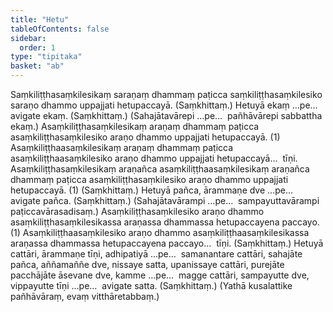 ```yaml
---
title: "Hetu"
tableOfContents: false
sidebar:
  order: 1
type: "tipitaka"
basket: "ab"
---
```



<DynamicBreadcrumb />

<Division number="18">

<Paragraph number="1755">
Saṃkiliṭṭhasaṃkilesikaṃ saraṇaṃ dhammaṃ paṭicca saṃkiliṭṭhasaṃkilesiko saraṇo dhammo uppajjati hetupaccayā. (Saṃkhittaṃ.)
</Paragraph>

<Paragraph number="1756">
Hetuyā ekaṃ …pe…  avigate ekaṃ. (Saṃkhittaṃ.)
</Paragraph>

<Paragraph number="1757">
(Sahajātavārepi …pe…  pañhāvārepi sabbattha ekaṃ.)
</Paragraph>

</Division>
<Division number="19">

<Paragraph number="1758">
Asaṃkiliṭṭhasaṃkilesikaṃ araṇaṃ dhammaṃ paṭicca asaṃkiliṭṭhasaṃkilesiko araṇo dhammo uppajjati hetupaccayā. (1)
</Paragraph>

<Paragraph number="1759">
Asaṃkiliṭṭhaasaṃkilesikaṃ araṇaṃ dhammaṃ paṭicca asaṃkiliṭṭhaasaṃkilesiko araṇo dhammo uppajjati hetupaccayā…  tīṇi.
</Paragraph>

<Paragraph number="1760">
Asaṃkiliṭṭhasaṃkilesikaṃ araṇañca asaṃkiliṭṭhaasaṃkilesikaṃ araṇañca dhammaṃ paṭicca asaṃkiliṭṭhasaṃkilesiko araṇo dhammo uppajjati hetupaccayā. (1) (Saṃkhittaṃ.)
</Paragraph>

</Division>
<Division number="20">

<Paragraph number="1761">
Hetuyā pañca, ārammaṇe dve …pe…  avigate pañca. (Saṃkhittaṃ.) (Sahajātavārampi …pe…  sampayuttavārampi paṭiccavārasadisaṃ.)
</Paragraph>

</Division>
<Division number="21">

<Paragraph number="1762">
Asaṃkiliṭṭhasaṃkilesiko araṇo dhammo asaṃkiliṭṭhasaṃkilesikassa araṇassa dhammassa hetupaccayena paccayo. (1)
</Paragraph>

<Paragraph number="1763">
Asaṃkiliṭṭhaasaṃkilesiko araṇo dhammo asaṃkiliṭṭhaasaṃkilesikassa araṇassa dhammassa hetupaccayena paccayo…  tīṇi. (Saṃkhittaṃ.)
</Paragraph>

</Division>
<Division number="22">

<Paragraph number="1764">
Hetuyā cattāri, ārammaṇe tīṇi, adhipatiyā …pe…  samanantare cattāri, sahajāte pañca, aññamaññe dve, nissaye satta, upanissaye cattāri, purejāte pacchājāte āsevane dve, kamme …pe…  magge cattāri, sampayutte dve, vippayutte tīṇi …pe…  avigate satta. (Saṃkhittaṃ.)
</Paragraph>

<Paragraph number="1765">
(Yathā kusalattike pañhāvāraṃ, evaṃ vitthāretabbaṃ.)
</Paragraph>
</Division>
